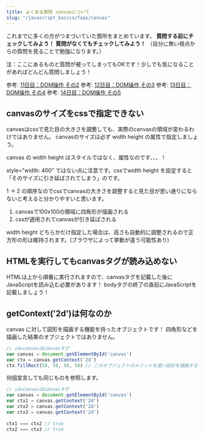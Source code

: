 ```yaml
---
title: よくある質問 canvasについて
slug: "/javascript_basics/faqs/canvas"
---
```


これまでに多くの方がつまづいていた箇所をまとめています。
**質問する前にチェックしてみよう！**
**質問がなくてもチェックしてみよう！**
（自分に無い視点からの質問を見ることで勉強になります。）

注：ここにあるものと質問が被ってしまってもOKです！少しでも気になることがあればどんどん質問しましょう！

参考: [11日目：DOM操作 その2](/tutorials/11th_day)
参考: [12日目：DOM操作 その3](/tutorials/12th_day)
参考: [13日目：DOM操作 その4](/tutorials/13th_day)
参考: [14日目：DOM操作 その5](/tutorials/14th_day)


## canvasのサイズをcssで指定できない

canvasはcssで見た目の大きさを調整しても、実際のcanvasの領域が変わるわけではありません。
canvasのサイズは必ず width height の属性で指定しましょう。

canvas の width height はスタイルではなく、属性なのです、、、！

style="width: 400" ではない点に注意です。cssでwidth height を設定すると「そのサイズに引き延ばされてしまう」のです。

1 -> 2 の順序なのでcssでcanvasの大きさを調整すると見た目が思い通りにならないと考えると分かりやすいと思います。

1. canvasで100x100の領域に四角形が描画される
2. cssが適用されてcanvasが引き延ばされる

width height どちらかだけ指定した場合は、高さも自動的に調整されるので正方形の形は維持されます。(ブラウザによって挙動が違う可能性あり)


## HTMLを実行してもcanvasタグが読み込めない

HTMLは上から順番に実行されますので、canvasタグを記載した後にJavaScriptを読み込む必要があります！
bodyタグの終了の直前にJavaScriptを記載しましょう！


## getContext('2d')は何なのか

canvas に対して図形を描画する機能を持ったオブジェクトです！
四角形などを描画した結果のオブジェクトではありません。

```js
// id=canvasはcanvasタグ
var canvas = document.getElementById('canvas')
var ctx = canvas.getContext('2d')
ctx.fillRect(50, 50, 50, 50) // このオブジェクトのメソッドを使い図形を描画する
```

何個宣言しても同じものを参照します。

```js
// id=canvasはcanvasタグ
var canvas = document.getElementById('canvas')
var ctx1 = canvas.getContext('2d')
var ctx2 = canvas.getContext('2d')
var ctx3 = canvas.getContext('2d')
　
ctx1 === ctx2 // true
ctx2 === ctx3 // true
```
